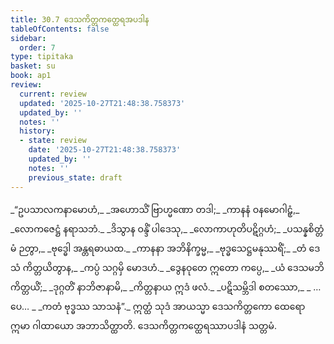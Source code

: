 ```yaml
---
title: 30.7 ဒေသကိတ္တကတ္ထေရအပဒါန
tableOfContents: false
sidebar:
  order: 7
type: tipitaka
basket: su
book: ap1
review:
  current: review
  updated: '2025-10-27T21:48:38.758373'
  updated_by: ''
  notes: ''
  history:
  - state: review
    date: '2025-10-27T21:48:38.758373'
    updated_by: ''
    notes: ''
    previous_state: draft
---
```



<ReviewStatus review={frontmatter.review} showDetails={true} />

<HypothesisAnnotation frontmatter={frontmatter} />

<DynamicBreadcrumb />

<Division number="31" book="ap1" e="ch" v="20" p="279">

<Paragraph number="3400" type="verses" book="ap1">
_“ဥပသာလကနာမောဟံ,_  
_အဟောသိံ ဗြာဟ္မဏော တဒါ;_  
_ကာနနံ ဝနမောဂါဠှံ,_  
_လောကဇေဋ္ဌံ နရာသဘံ._  

</Paragraph>

</Division>
<Division number="32" book="ap1" e="ch" v="20" p="279">

<Paragraph number="3401" type="verses" book="ap1">
_ဒိသွာန ဝန္ဒိံ ပါဒေသု,_  
_လောကာဟုတိပဋိဂ္ဂဟံ;_  
_ပသန္နစိတ္တံ မံ ဉတွာ,_  
_ဗုဒ္ဓေါ အန္တရဓာယထ._  

</Paragraph>

</Division>
<Division number="33" book="ap1" e="ch" v="20" p="279">

<Paragraph number="3402" type="verses" book="ap1">
_ကာနနာ အဘိနိက္ခမ္မ,_  
_ဗုဒ္ဓသေဋ္ဌမနုဿရိံ;_  
_တံ ဒေသံ ကိတ္တယိတွာန,_  
_ကပ္ပံ သဂ္ဂမှိ မောဒဟံ._  

</Paragraph>

</Division>
<Division number="34" book="ap1" e="ch" v="20" p="279">

<Paragraph number="3403" type="verses" book="ap1">
_ဒွေနဝုတေ ဣတော ကပ္ပေ,_  
_ယံ ဒေသမဘိကိတ္တယိံ;_  
_ဒုဂ္ဂတိံ နာဘိဇာနာမိ,_  
_ကိတ္တနာယ ဣဒံ ဖလံ._  

</Paragraph>

</Division>
<Division number="35" book="ap1" e="ch" v="20" p="279">

<Paragraph number="3404" type="verses" book="ap1">
_ပဋိသမ္ဘိဒါ စတဿော,_  
_ …ပေ… _  
_ကတံ ဗုဒ္ဓဿ သာသနံ”._  

</Paragraph>

<Paragraph number="3405" book="ap1">
ဣတ္ထံ သုဒံ အာယသ္မာ ဒေသကိတ္တကော ထေရော ဣမာ ဂါထာယော အဘာသိတ္ထာတိ.

</Paragraph>
</Division>

<Paragraph number="3406" type="center" book="ap1">
ဒေသကိတ္တကတ္ထေရဿာပဒါနံ သတ္တမံ.
</Paragraph>